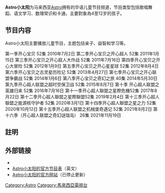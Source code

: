 {{多個問題|
{{Notability Unreferenced|time=2019-02-23T06:22:11+00:00}}
{{Advert|time=2015-08-25T12:57:32+00:00}}
}}
{{TV channel|[[Astro小太阳HD|Astro小太阳HD]]}}

{{頻道資訊
| 頻道名稱         = Astro小太阳HD<br/>Astro Xiao Tai Yang HD
| 頻道圖片檔案     = Astro_XTY.png
| 頻道圖片尺寸     = 200px
| 頻道圖片名稱     = 
| 所屬國家         = {{MYS}}
| 總部所在         = {{flagicon image|Flag of Kuala Lumpur, Malaysia.svg}} [[吉隆坡|吉隆坡]] <br/> {{flagicon image|Flag of Brunei.svg}} [[文莱|文莱]] <br/> {{flagicon image|Flag of Singapore.svg}} [[新加坡|新加坡]] <br/> {{flagicon image|Flag of Indonesia.svg}} [[印度尼西亚|印度尼西亚]] (期待)
| 播放地區         = {{MYS}}
| 開播日期         = 2020年1月1日-至今
| 頻道語言         = 以華語为主
| 頻道類別         = 儿童益智
| 視頻格式         =（[[高清|高清]]）[[16:9|16:9]]/[[1080i|1080i]]
| 集團同類頻道     = [[Astro_AEC|Astro AEC]]
| 頻道官方網站     = https://web.facebook.com/astroxty
| 衛星電視供應商01 = [[马来西亚|马来西亚]][[Astro集团|Astro]]
| 衛星電視頻道數01 = 頻道304 (高清) 
| 衛星電視供應商02 = [[马来西亚|马来西亚]][[Astro_NJOI|NJOI]]
| 衛星電視頻道數02 = 頻道304（高清）
| 線上收看網站01   = 線上直播
| 線上收看網址01   = [https://astrogo.astro.com.my Astro GO]
}}

'''Astro小太阳'''为马来西亚[[Astro|Astro]]拥有的华语儿童节目频道，节目类型包括歌唱舞蹈、语文学习、数理常识和卡通，主要對象為4至12岁的孩子。

== 节目内容 ==
Astro小太阳主要播放儿童节目，主题包括亲子、益智和学习等。   
                                                                                                  
第一季开心宝贝	52集	                  2010年7月2日
第二季开心宝贝之开心超人	52集	     2011年1月15日
第三季开心宝贝之开心超人大作战 52集      2011年7月16日
第四季开心宝贝之开心大冒险	52集	      2012年1月9日
第五季开心宝贝之开心星星球	52集	      2012年8月4日
第六季开心宝贝之古灵星历险记	52集	 2013年4月27日
第七季开心宝贝之开心联盟争霸战 52集       2014年1月6日
第八季开心宝贝之奇幻之旅	40集	     2014年5月30日	
第九季开心超人联盟之超时空保卫战 52集     2015年8月7日
第十季	开心超人联盟之英雄归来	52集	 2016年7月16日
第十一季开心超人聯盟之星際危機52集       2017年8月22日	
第十二季开心超人聯盟之星際聯盟52集        2019年2月4日
第十三季开心超人聯盟之能源核守护者 52集   2020年3月1日
第十四季开心超人聯盟之星之力 52集	    2020年10月12日
第十五季开心超人联盟之机械堡奇遇记 52集	  2021年8月2日
第十六季（开心超人联盟之奇幻谜瑞岛） 26集   2021年11月19日

== 註明 ==
{{註腳}}

== 外部链接 ==
*{{facebook|astroxty}}
*[https://whatson.astro.com.my/channels/astro-xiao-tai-yang/49/?cat=kids&lang=chinese&stb=325 Astro小太阳的官方节目表]{{Wayback|url=https://whatson.astro.com.my/channels/astro-xiao-tai-yang/49/?cat=kids&lang=chinese&stb=325 |date=20190301201500 }}（英文）
*[http://www.xuan.com.my/channels/xty.aspx Astro小太阳的官方网站]{{Wayback|url=http://www.xuan.com.my/channels/xty.aspx |date=20190131105350 }}（已停止更新）

{{Astro频道}}

{{Television in Malaysia}}

[[Category:Astro|Category:Astro]]
[[Category:馬來西亞電視台|Category:馬來西亞電視台]]